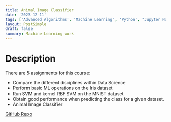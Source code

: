 ```yaml
---
title: Animal Image Classifier
date: '2023-12-11'
tags: ['Advanced Algorithms', 'Machine Learning', 'Python', 'Jupyter Notebook', 'Data Science', 'Script']
layout: PostSimple
draft: false
summary: Machine Learning work
---
```


# Description 

There are 5 assignments for this course:
- Compare the different disciplines within Data Science
- Perform basic ML operations on the Iris dataset
- Run SVM and kernel RBF SVM on the MNIST dataset
- Obtain good performance when predicting the class for a given dataset.
- Animal Image Classifier

[GitHub Repo](https://github.com/EZRA-DVLPR/CipollaAlg)